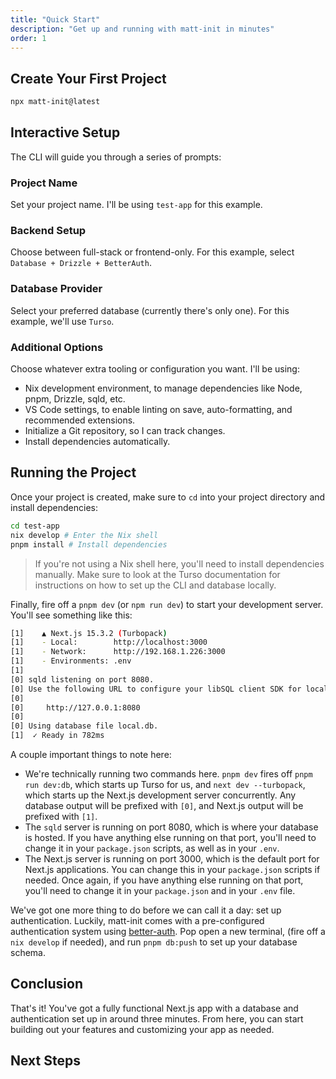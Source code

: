 ```yaml
---
title: "Quick Start"
description: "Get up and running with matt-init in minutes"
order: 1
---
```


## Create Your First Project

```bash
npx matt-init@latest
```

## Interactive Setup

The CLI will guide you through a series of prompts:

### Project Name
Set your project name. I'll be using `test-app` for this example.

### Backend Setup
Choose between full-stack or frontend-only. For this example, select `Database + Drizzle + BetterAuth`.

### Database Provider
Select your preferred database (currently there's only one). For this example, we'll use `Turso`.

### Additional Options
Choose whatever extra tooling or configuration you want. I'll be using:
   - Nix development environment, to manage dependencies like Node, pnpm, Drizzle, sqld, etc.
   - VS Code settings, to enable linting on save, auto-formatting, and recommended extensions.
   - Initialize a Git repository, so I can track changes.
   - Install dependencies automatically.

## Running the Project

Once your project is created, make sure to `cd` into your project directory and install dependencies:

```bash
cd test-app
nix develop # Enter the Nix shell
pnpm install # Install dependencies
```

> If you're not using a Nix shell here, you'll need to install dependencies manually. Make sure to look at the <Link href="/docs/usage/databases#turso">Turso</Link> documentation for instructions on how to set up the CLI and database locally.

Finally, fire off a `pnpm dev` (or `npm run dev`) to start your development server. You'll see something like this:

```bash
[1]    ▲ Next.js 15.3.2 (Turbopack)
[1]    - Local:        http://localhost:3000
[1]    - Network:      http://192.168.1.226:3000
[1]    - Environments: .env
[1]
[0] sqld listening on port 8080.
[0] Use the following URL to configure your libSQL client SDK for local development:
[0]
[0]     http://127.0.0.1:8080
[0]
[0] Using database file local.db.
[1]  ✓ Ready in 782ms
```

A couple important things to note here:
- We're technically running two commands here. `pnpm dev` fires off `pnpm run dev:db`, which starts up Turso for us, and `next dev --turbopack`, which starts up the Next.js development server concurrently. Any database output will be prefixed with `[0]`, and Next.js output will be prefixed with `[1]`.
- The `sqld` server is running on port 8080, which is where your database is hosted. If you have anything else running on that port, you'll need to change it in your `package.json` scripts, as well as in your `.env`.
- The Next.js server is running on port 3000, which is the default port for Next.js applications. You can change this in your `package.json` scripts if needed. Once again, if you have anything else running on that port, you'll need to change it in your `package.json` and in your `.env` file.

We've got one more thing to do before we can call it a day: set up authentication. Luckily, matt-init comes with a pre-configured authentication system using [better-auth](/docs/usage/better-auth). Pop open a new terminal, (fire off a `nix develop` if needed), and run `pnpm db:push` to set up your database schema.

## Conclusion

That's it! You've got a fully functional Next.js app with a database and authentication set up in around three minutes. From here, you can start building out your features and customizing your app as needed.

## Next Steps

<div className="grid grid-cols-1 md:grid-cols-2 gap-6 my-8">
    <CardLink
        title="Project Structure"
        description="Understand the layout of a matt-init project."
        href="/docs/about/project-structure"
    />
        <CardLink
        title="Configuration"
        description="Customize your matt-init setup."
        href="/docs/about/configuration"
    />
    <CardLink
        title="Database Setup"
        description="Learn how to configure and use Turso with matt-init."
        href="/docs/usage/databases"
    />
    <CardLink
        title="Authentication"
        description="Set up and customize BetterAuth for your app."
        href="/docs/usage/better-auth"
    />
</div>
